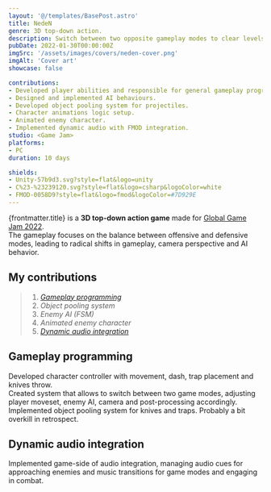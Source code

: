 ```yaml
---
layout: '@/templates/BasePost.astro'
title: NedeN
genre: 3D top-down action.
description: Switch between two opposite gameplay modes to clear levels from enemies.
pubDate: 2022-01-30T00:00:00Z
imgSrc: '/assets/images/covers/neden-cover.png'
imgAlt: 'Cover art'
showcase: false

contributions:
- Developed player abilities and responsible for general gameplay programming.
- Designed and implemented AI behaviours.
- Developed object pooling system for projectiles.
- Character animations logic setup.
- Animated enemy character.
- Implemented dynamic audio with FMOD integration.
studio: <Game Jam>
platforms:
- PC
duration: 10 days

shields:
- Unity-57b9d3.svg?style=flat&logo=unity
- C%23-%23239120.svg?style=flat&logo=csharp&logoColor=white
- FMOD-0058D9?style=flat&logo=fmod&logoColor=#7D929E
---
```


{frontmatter.title} is a <b>3D top-down action game</b> made for <a href="https://v3.globalgamejam.org/2022/games/neden-3">Global Game Jam 2022</a>.<br/>
The gameplay focuses on the balance between offensive and defensive modes, leading to radical shifts in gameplay, camera perspective and AI behavior.

<StoreLinkBanner
  gitHubUrl='https://github.com/ironcutter24/GGJ-2022'
  itchUrl='https://ironcutter24.itch.io/neden'
/>

<ProjectDetails
  role='Lead Developer'
  company={frontmatter.studio}
  platforms={frontmatter.platforms}
  time={frontmatter.duration}
/>

## My contributions

> 1. [*Gameplay programming*](#gameplay-programming)
> 1. *Object pooling system*
> 1. *Enemy AI (FSM)*
> 1. *Animated enemy character*
> 1. [*Dynamic audio integration*](#dynamic-audio-integration)

## Gameplay programming

<EmbedVideo url="https://www.youtube.com/embed/iBQxlWeNaJQ?si=qicVa-AiJ0HMrQSi" />

Developed character controller with movement, dash, trap placement and knives throw.<br/>
Created system that allows to switch between two game modes, adjusting player moveset, enemy AI, camera and post-processing accordingly.<br/>
Implemented object pooling system for knives and traps. Probably a bit overkill in retrospect.

## Dynamic audio integration

<EmbedVideo url="https://www.youtube.com/embed/b6YrhRlrm2w?si=YSAT3UcV5MSHEs8F" />

Implemented game-side of audio integration, managing audio cues for approaching enemies and music transitions for game modes and engaging in combat.
